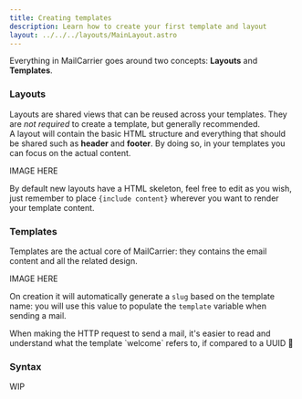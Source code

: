 ```yaml
---
title: Creating templates
description: Learn how to create your first template and layout
layout: ../../../layouts/MainLayout.astro
---
```


Everything in MailCarrier goes around two concepts: **Layouts** and **Templates**.

### Layouts

Layouts are shared views that can be reused across your templates. They are *not required* to create a template, but generally recommended.  
A layout will contain the basic HTML structure and everything that should be shared such as **header** and **footer**. By doing so, in your templates you can focus on the actual content.  

IMAGE HERE

By default new layouts have a HTML skeleton, feel free to edit as you wish, just remember to place `{include content}` wherever you want to render your template content.

### Templates

Templates are the actual core of MailCarrier: they contains the email content and all the related design.

IMAGE HERE

On creation it will automatically generate a `slug` based on the template name: you will use this value to populate the `template` variable when sending a mail.

<Aside type="tip" title="Why slug and not ID?">
When making the HTTP request to send a mail, it's easier to read and understand what the template `welcome` refers to, if compared to a UUID 🔖
</Aside>

### Syntax

WIP